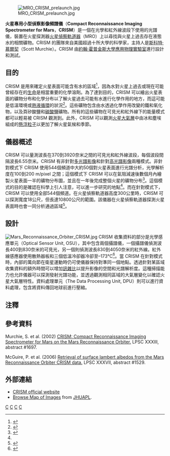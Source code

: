 [[Image:MRO_CRISM_prelaunch.jpg|thumb]]

'''火星專用小型偵察影像頻譜儀'''（'''Compact Reconnaissance Imaging Spectrometer for Mars'''，'''CRISM'''）是一個在光學和紅外線波段下使用的光譜儀，裝置在火星探測器[[火星偵察軌道器|火星偵察軌道器]]（MRO）上以尋找與火星上過去存在液態水的相關礦物。CRISM 的團隊來自美國超過十所大學的科學家，主持人是[[斯科特·慕爾契|斯科特·慕爾契]]（Scott Murchie）。CRISM 由[[約翰·霍普金斯大學|約翰·霍普金斯大學]][[約翰·霍普金斯大學應用物理實驗室|應用物理實驗室]]進行設計和測試。

==目的==
CRISM 是用來確定火星表面可能含有水的區域<ref>{{cite press release | publisher=Johns Hopkins University | date=2006-03-11 | title=CRISM Reaches the Red Planet | url=http://crism.jhuapl.edu/news/032106.html | accessdate=2006-06-16 | deadurl=yes | archiveurl=https://web.archive.org/web/20060624013439/http://crism.jhuapl.edu/news/032106.html | archivedate=2006-06-24 }}</ref>，因為水對火星上過去或現在可能曾經存在的[[外星生命|生命]]是相當重要的化學溶劑。為了達到目的，CRISM 可以繪出火星表面的礦物分布和化學分布以了解火星過去可能有水進行化學作用的地方，而這可能是低溫環境或[[熱液循環|熱液循環]]的狀況<ref>{{cite web |url=http://www.astrobio.net/news/modules.php?op=modload&name=News&file=article&sid=1684&mode=thread&order=0&thold=0 |title=CRISM Joins Mars' Water Detectives |work=Astrobiology Magazine |accessdate=2006-06-16 |archive-date=2007-09-29 |archive-url=https://web.archive.org/web/20070929092907/http://www.astrobio.net/news/modules.php?op=modload&name=News&file=article&sid=1684&mode=thread&order=0&thold=0 |dead-url=no }}</ref>。這些礦物包含由水透過化學作用改變的鐵和氧化物，以及頁矽酸鹽和[[碳酸鹽|碳酸鹽]]礦物。所有的這些礦物在可見光和紅外線下的能量模式都可以輕易被 CRISM 觀測到。此外，CRISM 可以觀測[[火星大氣層|火星大氣層]]中由冰和塵埃組成的[[懸浮粒子|懸浮粒子]]以更加了解火星氣候和季節。

==儀器概述==
CRISM 可以量測波長在370到3920奈米之間的可見光和紅外線波段，每個波段間隔波長6.55奈米。CRISM 有非針對[[多光譜影像|多光譜影像]]和針對[[高光譜影像|高光譜影像]]兩種模式。非針對模式下 CRISM 使用544個頻道中大約50個對火星表面進行光譜分析，光學解析度在100到200 m/pixel 之間；這個模式下 CRISM 可以在氣阻減速後數個月內繪製火星表面一半的礦物分布圖，並且在一年後完成整個火星的礦物分布<ref name=science>{{cite web|url=http://crism.jhuapl.edu/science.html |title=Disappearing with a Trace |work=APL CRISM website |accessdate=2006-06-16 |archiveurl=https://web.archive.org/web/20060430200256/http://crism.jhuapl.edu/science.html |archivedate=2006-04-30 |deadurl=yes }}</ref>。這個模式的目的是確認在科學上引人注意，可以進一步研究的地點<ref name=science/>。而在針對模式下，CRISM 可以使用全部544個頻道。在火星偵察軌道器高度300公里時，CRISM 可以探測寬度18公尺，但長達10800公尺的範圍。該儀器在火星偵察軌道器探測火星表面時也會一同分析通過區域<ref>{{cite web|url=http://crism.jhuapl.edu/instrumentDev.html |title=Instrument Development |work=APL CRISM website |accessdate=2006-06-16 |archiveurl=https://web.archive.org/web/20060430200506/http://crism.jhuapl.edu/instrumentDev.html |archivedate=2006-04-30 |deadurl=yes }}</ref>。

==設計==
[[Image:Mars_Reconnaissance_Orbiter_CRISM.jpg|thumb]]
CRISM 收集資料的部分是光學感應單元（Optical Sensor Unit, OSU），其中包含兩個攝譜儀，一個攝譜儀偵測波長400到830奈米的可見光，另一個則偵測波長830到4050奈米的紅外線。紅外線感應器使用散熱器板和三個低溫冷卻器冷卻至–173℃<ref>{{cite web|url=http://crism.jhuapl.edu/CRISMfsWeb.pdf |title=CRISM FactSheet |work=APL CRISM website |accessdate=2006-06-16 |archiveurl=https://web.archive.org/web/20060519062440/http://crism.jhuapl.edu/CRISMfsWeb.pdf |archivedate=2006-05-19 |deadurl=yes }}</ref>。當 CRISM 在針對模式時，內部的萬向節在衛星運動時仍可使儀器保持對準同一個地點。透過針對某區域收集資料的額外時間可以增加[[訊雜比|訊雜比]]以提升影像的空間和光譜解析度。這種掃描能力也允許儀器可以探測發射光譜功能，並透過觀測相同區域的大氣層變化以確認火星大氣層特性。資料處理單元（The Data Processing Unit, DPU）則可以進行資料處理，包含將資料傳回地球前進行壓縮。

==注釋==
<references/>

==參考資料==
Murchie, S. et al. (2002) [http://www.lpi.usra.edu/meetings/lpsc2002/pdf/1697.pdf CRISM: Compact Reconnaissance Imaging Spectrometer for Mars on the Mars Reconnaissance Orbiter.] {{Wayback|url=http://www.lpi.usra.edu/meetings/lpsc2002/pdf/1697.pdf |date=20120210035913 }} LPSC XXXIII, abstract #1697.

McGuire, P. et al. (2006) [http://www.lpi.usra.edu/meetings/lpsc2006/pdf/1529.pdf Retrieval of surface lambert albedos from the Mars Reconnaissance Orbiter CRISM data.] {{Wayback|url=http://www.lpi.usra.edu/meetings/lpsc2006/pdf/1529.pdf |date=20120210035922 }} LPSC XXXVII, abstract #1529.

==外部連結==
* [http://crism.jhuapl.edu/ CRISM official website] {{Wayback|url=http://crism.jhuapl.edu/ |date=20020726111428 }}
* [http://crism-map.jhuapl.edu/ Browse Map of Images] {{Wayback|url=http://crism-map.jhuapl.edu/ |date=20090224184433 }} from [[約翰·霍普金斯大學應用物理實驗室|JHUAPL]].

[[Category:火星探索|C]]
[[Category:太空載具部件|C]]
[[Category:光譜儀|C]]
[[Category:約翰斯·霍普金斯大學|C]]